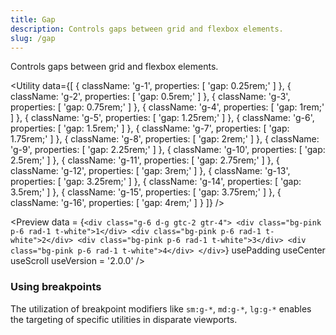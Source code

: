 ```yaml
---
title: Gap
description: Controls gaps between grid and flexbox elements.
slug: /gap
---
```



Controls gaps between grid and flexbox elements.

<Utility
  data={[
    {
      className: 'g-1',
      properties: [
        'gap: 0.25rem;'
      ]
    },
    {
      className: 'g-2',
      properties: [
        'gap: 0.5rem;'
      ]
    },
    {
      className: 'g-3',
      properties: [
        'gap: 0.75rem;'
      ]
    },
    {
      className: 'g-4',
      properties: [
        'gap: 1rem;'
      ]
    },
    {
      className: 'g-5',
      properties: [
        'gap: 1.25rem;'
      ]
    },
    {
      className: 'g-6',
      properties: [
        'gap: 1.5rem;'
      ]
    },
    {
      className: 'g-7',
      properties: [
        'gap: 1.75rem;'
      ]
    },
    {
      className: 'g-8',
      properties: [
        'gap: 2rem;'
      ]
    },
    {
      className: 'g-9',
      properties: [
        'gap: 2.25rem;'
      ]
    },
    {
      className: 'g-10',
      properties: [
        'gap: 2.5rem;'
      ]
    },
    {
      className: 'g-11',
      properties: [
        'gap: 2.75rem;'
      ]
    },
    {
      className: 'g-12',
      properties: [
        'gap: 3rem;'
      ]
    },
    {
      className: 'g-13',
      properties: [
        'gap: 3.25rem;'
      ]
    },
    {
      className: 'g-14',
      properties: [
        'gap: 3.5rem;'
      ]
    },
    {
      className: 'g-15',
      properties: [
        'gap: 3.75rem;'
      ]
    },
    {
      className: 'g-16',
      properties: [
        'gap: 4rem;'
      ]
    }
  ]}
/>

<Preview
    data = {`<div class="g-6 d-g gtc-2 gtr-4">
      <div class="bg-pink p-6 rad-1 t-white">1</div>
      <div class="bg-pink p-6 rad-1 t-white">2</div>
      <div class="bg-pink p-6 rad-1 t-white">3</div>
      <div class="bg-pink p-6 rad-1 t-white">4</div>
    </div>`}
    usePadding
    useCenter
    useScroll
    useVersion = '2.0.0'
/>

### Using breakpoints

The utilization of breakpoint modifiers like `sm:g-*`, `md:g-*`, `lg:g-*` enables the targeting of specific utilities in disparate viewports.